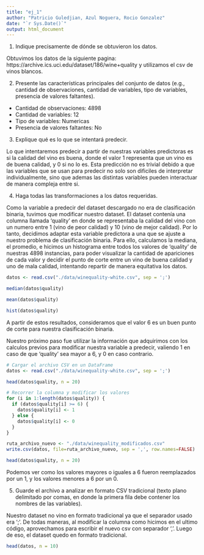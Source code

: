 ```yaml
---
title: "ej_1"
author: "Patricio Guledjian, Azul Noguera, Rocio Gonzalez"
date: "`r Sys.Date()`"
output: html_document
---
```


1) Indique precisamente de dónde se obtuvieron los datos.

Obtuvimos los datos de la siguiente pagina: https://archive.ics.uci.edu/dataset/186/wine+quality y utilizamos el csv de vinos blancos.

2) Presente las características principales del conjunto de datos (e.g., cantidad de observaciones, cantidad de variables, tipo de variables, presencia de valores faltantes).
  
  - Cantidad de observaciones: 4898
  - Cantidad de variables: 12
  - Tipo de variables: Numericas
  - Presencia de valores faltantes: No
  
3) Explique qué es lo que se intentará predecir.

Lo que intentaremos predecir a partir de nuestras variables predictoras es si la calidad del vino es buena, donde el valor 1 representa que un vino es de buena calidad, y 0 si no lo es. Esta predicción no es trivial debido a que las variables que se usan para predecir no solo son dificiles de interpretar individualmente, sino que ademas las distintas variables pueden interactuar de manera compleja entre si.

4) Haga todas las transformaciones a los datos requeridas.

Como la variable a predecir del dataset descargado no era de clasificación binaria, tuvimos que modificar nuestro dataset. El dataset contenía una columna llamada 'quality' en donde se representaba la calidad del vino con un numero entre 1 (vino de peor calidad) y 10 (vino de mejor calidad). Por lo tanto, decidimos adaptar esta variable predictora a una que se ajuste a nuestro problema de clasificación binaria. Para ello, calculamos la mediana, el promedio, e hicimos un histograma entre todos los valores de 'quality' de nuestras 4898 instancias, para poder visualizar la cantidad de apariciones de cada valor y decidir el punto de corte entre un vino de buena calidad y uno de mala calidad, intentando repartir de manera equitativa los datos. 

```r
datos <- read.csv("./data/winequality-white.csv", sep = ';')

median(datos$quality)

mean(datos$quality)

```

```r

hist(datos$quality)

```

A partir de estos resultados, consideramos que el valor 6 es un buen punto de corte para nuestra clasificación binaria. 


Nuestro próximo paso fue utilizar la información que adquirimos con los calculos previos para modificar nuestra variable a predecir, valiendo 1 en caso de que 'quality' sea mayor a 6, y 0 en caso contrario.

```r

# Cargar el archivo CSV en un DataFrame
datos <- read.csv("./data/winequality-white.csv", sep = ';')

head(datos$quality, n = 20)

# Recorrer la columna y modificar los valores
for (i in 1:length(datos$quality)) {
  if (datos$quality[i] >= 6) {
    datos$quality[i] <- 1
  } else {
    datos$quality[i] <- 0
  }
}

ruta_archivo_nuevo <- "./data/winequality_modificados.csv"
write.csv(datos, file=ruta_archivo_nuevo, sep = ',', row.names=FALSE)

head(datos$quality, n = 20)
```

Podemos ver como los valores mayores o iguales a 6 fueron reemplazados por un 1, y los valores menores a 6 por un 0.

5) Guarde el archivo a analizar en formato CSV tradicional (texto plano delimitado por comas, en donde la primera fila debe contener los nombres de las variables).

Nuestro dataset no vino en formato tradicional ya que el separador usado era ';'. De todas maneras, al modificar la columna como hicimos en el ultimo código, aprovechamos para escribir el nuevo csv con separador ','. Luego de eso, el dataset quedo en formato tradicional.

```r

head(datos, n = 10)

```


